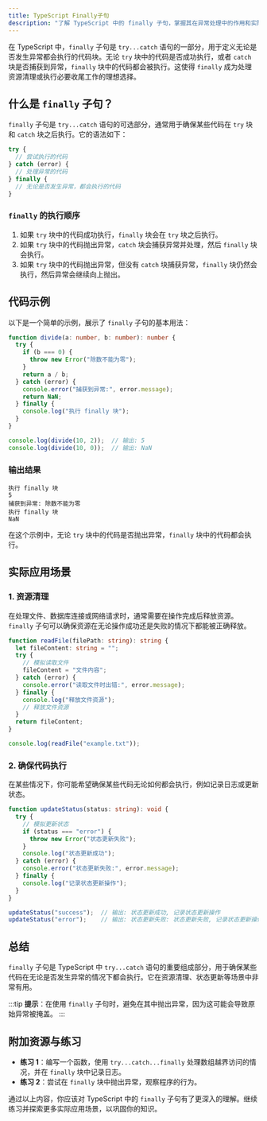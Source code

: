 ```yaml
---
title: TypeScript Finally子句
description: "了解 TypeScript 中的 finally 子句，掌握其在异常处理中的作用和实际应用场景。"
---
```


在 TypeScript 中，`finally` 子句是 `try...catch` 语句的一部分，用于定义无论是否发生异常都会执行的代码块。无论 `try` 块中的代码是否成功执行，或者 `catch` 块是否捕获到异常，`finally` 块中的代码都会被执行。这使得 `finally` 成为处理资源清理或执行必要收尾工作的理想选择。

## 什么是 `finally` 子句？

`finally` 子句是 `try...catch` 语句的可选部分，通常用于确保某些代码在 `try` 块和 `catch` 块之后执行。它的语法如下：

```typescript
try {
  // 尝试执行的代码
} catch (error) {
  // 处理异常的代码
} finally {
  // 无论是否发生异常，都会执行的代码
}
```

### `finally` 的执行顺序

1. 如果 `try` 块中的代码成功执行，`finally` 块会在 `try` 块之后执行。
2. 如果 `try` 块中的代码抛出异常，`catch` 块会捕获异常并处理，然后 `finally` 块会执行。
3. 如果 `try` 块中的代码抛出异常，但没有 `catch` 块捕获异常，`finally` 块仍然会执行，然后异常会继续向上抛出。

## 代码示例

以下是一个简单的示例，展示了 `finally` 子句的基本用法：

```typescript
function divide(a: number, b: number): number {
  try {
    if (b === 0) {
      throw new Error("除数不能为零");
    }
    return a / b;
  } catch (error) {
    console.error("捕获到异常:", error.message);
    return NaN;
  } finally {
    console.log("执行 finally 块");
  }
}

console.log(divide(10, 2));  // 输出: 5
console.log(divide(10, 0));  // 输出: NaN
```

### 输出结果

```
执行 finally 块
5
捕获到异常: 除数不能为零
执行 finally 块
NaN
```

在这个示例中，无论 `try` 块中的代码是否抛出异常，`finally` 块中的代码都会执行。

## 实际应用场景

### 1. 资源清理

在处理文件、数据库连接或网络请求时，通常需要在操作完成后释放资源。`finally` 子句可以确保资源在无论操作成功还是失败的情况下都能被正确释放。

```typescript
function readFile(filePath: string): string {
  let fileContent: string = "";
  try {
    // 模拟读取文件
    fileContent = "文件内容";
  } catch (error) {
    console.error("读取文件时出错:", error.message);
  } finally {
    console.log("释放文件资源");
    // 释放文件资源
  }
  return fileContent;
}

console.log(readFile("example.txt"));
```

### 2. 确保代码执行

在某些情况下，你可能希望确保某些代码无论如何都会执行，例如记录日志或更新状态。

```typescript
function updateStatus(status: string): void {
  try {
    // 模拟更新状态
    if (status === "error") {
      throw new Error("状态更新失败");
    }
    console.log("状态更新成功");
  } catch (error) {
    console.error("状态更新失败:", error.message);
  } finally {
    console.log("记录状态更新操作");
  }
}

updateStatus("success");  // 输出: 状态更新成功, 记录状态更新操作
updateStatus("error");    // 输出: 状态更新失败: 状态更新失败, 记录状态更新操作
```

## 总结

`finally` 子句是 TypeScript 中 `try...catch` 语句的重要组成部分，用于确保某些代码在无论是否发生异常的情况下都会执行。它在资源清理、状态更新等场景中非常有用。

:::tip
**提示**：在使用 `finally` 子句时，避免在其中抛出异常，因为这可能会导致原始异常被掩盖。
:::

## 附加资源与练习

- **练习 1**：编写一个函数，使用 `try...catch...finally` 处理数组越界访问的情况，并在 `finally` 块中记录日志。
- **练习 2**：尝试在 `finally` 块中抛出异常，观察程序的行为。

通过以上内容，你应该对 TypeScript 中的 `finally` 子句有了更深入的理解。继续练习并探索更多实际应用场景，以巩固你的知识。
